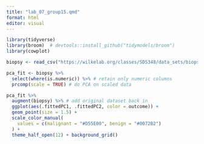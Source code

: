 ```yaml
---
title: "lab_07_group15.qmd"
format: html
editor: visual
---
```


```r

library(tidyverse)
library(broom)  # devtools::install_github("tidymodels/broom")
library(cowplot)
```

```r
biopsy <- read_csv("https://wilkelab.org/classes/SDS348/data_sets/biopsy.csv")
```

```r
pca_fit <- biopsy %>% 
  select(where(is.numeric)) %>% # retain only numeric columns
  prcomp(scale = TRUE) # do PCA on scaled data
```

```r
pca_fit %>%
  augment(biopsy) %>% # add original dataset back in
  ggplot(aes(.fittedPC1, .fittedPC2, color = outcome)) + 
  geom_point(size = 1.5) +
  scale_color_manual(
    values = c(malignant = "#D55E00", benign = "#0072B2")
  ) +
  theme_half_open(12) + background_grid()
```
